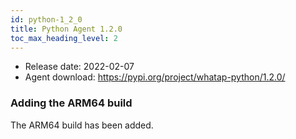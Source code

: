 ```yaml
---
id: python-1_2_0
title: Python Agent 1.2.0
toc_max_heading_level: 2
---
```



-   Release date: 2022-02-07
-   Agent download: https://pypi.org/project/whatap-python/1.2.0/

### Adding the ARM64 build

The ARM64 build has been added.

